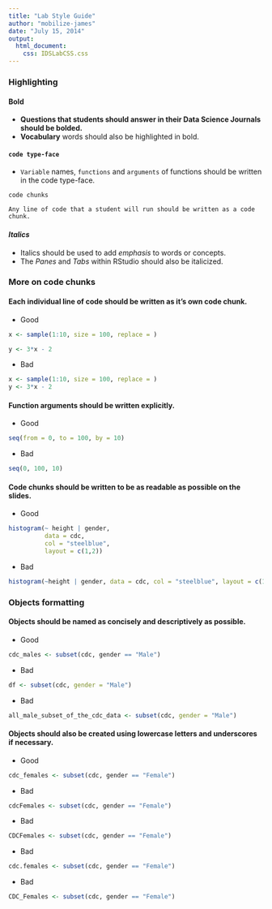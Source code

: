 ```yaml
---
title: "Lab Style Guide"
author: "mobilize-james"
date: "July 15, 2014"
output:
  html_document:
    css: IDSLabCSS.css
---
```


### Highlighting

#### **Bold**

- **Questions that students should answer in their Data Science Journals should be bolded.**
- **Vocabulary** words should also be highlighted in bold.

#### `code type-face`

- `Variable` names, `functions` and `arguments` of functions should be written in the code type-face.

```
code chunks
```

```
Any line of code that a student will run should be written as a code chunk.
```

#### _Italics_

- Italics should be used to add _emphasis_ to words or concepts.
- The _Panes_ and _Tabs_ within RStudio should also be italicized. 


### More on code chunks

#### Each individual line of code should be written as it's own code chunk. 

- Good
```r
x <- sample(1:10, size = 100, replace = )
```
```r
y <- 3*x - 2
```

- Bad
```r
x <- sample(1:10, size = 100, replace = )
y <- 3*x - 2
```

#### Function arguments should be written explicitly.
- Good
```r
seq(from = 0, to = 100, by = 10)
```

- Bad
```r
seq(0, 100, 10)
```    

#### Code chunks should be written to be as readable as possible on the slides.

- Good
```r
histogram(~ height | gender, 
          data = cdc, 
          col = "steelblue", 
          layout = c(1,2))
```

- Bad
```r
histogram(~height | gender, data = cdc, col = "steelblue", layout = c(1,2))
```

### Objects formatting

#### Objects should be named as concisely and descriptively as possible.

- Good
```r
cdc_males <- subset(cdc, gender == "Male")
```

- Bad
```r
df <- subset(cdc, gender = "Male")
```

- Bad
```r
all_male_subset_of_the_cdc_data <- subset(cdc, gender = "Male")
```

#### Objects should also be created using lowercase letters and underscores if necessary.

- Good
```r
cdc_females <- subset(cdc, gender == "Female")
```

- Bad 
```r
cdcFemales <- subset(cdc, gender == "Female")
```

- Bad 
```r
CDCFemales <- subset(cdc, gender == "Female")
```

- Bad 
```r
cdc.females <- subset(cdc, gender == "Female")
```

- Bad
```r
CDC_Females <- subset(cdc, gender == "Female")
```
